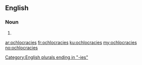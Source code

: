 ==English==

===Noun===
{{head|en|noun plural form}}

# {{plural of|ochlocracy|lang=en}}

[[Category:English plurals ending in "-ies"]]

[[ar:ochlocracies]]
[[fr:ochlocracies]]
[[ku:ochlocracies]]
[[my:ochlocracies]]
[[no:ochlocracies]]
